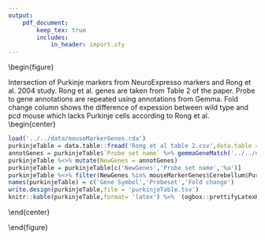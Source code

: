 ```yaml
---
output:
    pdf_document:
        keep_tex: true
        includes:
            in_header: import.sty
---
```

\setcounter{page}{43}

\begin{figure}
\begin{center}
  \captionsetup{labelformat=empty}
  \caption{\textbf{Figure S1:} Expression of dentate granule cell markers discovered in the study in Allen Brain Atlas mouse brain in situ hybridization database. The first gene is Prox1, a known marker of dentate granule cells. The intensity is color-coded to range from blue (low expression intensity), through green (medium intensity) to red (high intensity). All images except Ogn is taken from the sagittal view. Ogn is taken from the coronal view.}
  \includegraphics[height = 9in]{DentateGranule_singlePages/01.png}
  \label{fig:allenAllDentate}
\end{center}
\end{figure}

\begin{figure}
\begin{center}
  \includegraphics[height = 9in]{DentateGranule_singlePages/05.png}
\end{center}
\end{figure}

\begin{figure}
\begin{center}
  \includegraphics[height = 9in]{DentateGranule_singlePages/09.png}
\end{center}
\end{figure}


\begin{figure}
\begin{center}
  \includegraphics[height = 9in]{DentateGranule_singlePages/13.png}
\end{center}
\end{figure}

\begin{figure}
\begin{center}
  \includegraphics[height = 2.25in]{DentateGranule_singlePages/17.png}
\end{center}
\end{figure}

\newpage



\begin{figure}
\begin{center}
  \captionsetup{labelformat=empty}
  \caption{\textbf{Figure S2:} Expression of Purkinje markers discovered in the study in Allen Brain Atlas mouse brain in situ hybridization database. The first gene is Pcp2, a known marker of Purkinje cells. The intensity is color-coded to range from blue (low expression intensity), through green (medium intensity) to red (high intensity).} All images are taken from the sagittal view
  \includegraphics[height = 9in]{Purkinje_singlePages/01.png}
  \label{fig:allenAllPurkinje}
\end{center}
\end{figure}

\begin{figure}
\begin{center}
  \includegraphics[height = 9in]{Purkinje_singlePages/05.png}
\end{center}
\end{figure}

\begin{figure}
\begin{center}
  \includegraphics[height = 9in]{Purkinje_singlePages/09.png}
\end{center}
\end{figure}

\begin{figure}
\begin{center}
  \includegraphics[height = 9in]{Purkinje_singlePages/13.png}
\end{center}
\end{figure}

\begin{figure}
\begin{center}
  \includegraphics[height = 9in]{Purkinje_singlePages/17.png}
\end{center}
\end{figure}


\begin{figure}
\begin{center}
  \includegraphics[height = 9in]{Purkinje_singlePages/21.png}
\end{center}
\end{figure}


\begin{figure}
\begin{center}
  \includegraphics[height = 9in]{Purkinje_singlePages/25.png}
\end{center}
\end{figure}


\begin{figure}
\begin{center}
  \includegraphics[height = 9in]{Purkinje_singlePages/29.png}
\end{center}
\end{figure}


\begin{figure}
\begin{center}
  \includegraphics[height = 9in]{Purkinje_singlePages/33.png}
\end{center}
\end{figure}

\begin{figure}
\begin{center}
  \includegraphics[height = 9in]{Purkinje_singlePages/37.png}
\end{center}
\end{figure}

\begin{figure}
\begin{center}
  \includegraphics[height = 5in]{Purkinje_singlePages/41.png}
\end{center}
\end{figure}

\begin{figure}

\textbf{Table S1:} Validation status of dentate granule cell markers.
\newline
\begin{center}
```r
suppressMessages(library(dplyr))
suppressMessages(library(ogbox))




granule = ogbox::read.design('DentateGranule.tsv')
knitr::kable(granule,format= 'latex') %>% (ogbox::prettifyLatexKable)
```
\end{center}

\end{figure}


\begin{figure}

\textbf{Table S2:} Validation status of Purkinje cell markers.
\newline
\begin{center}
```r
library(dplyr)
purkinjeTable = ogbox::read.design('Purkinje.tsv')
knitr::kable(purkinjeTable,format= 'latex')%>%  (ogbox::prettifyLatexKable)
```
\end{center}

\end{figure}




\begin{figure}


\textbf{Table S3:} Intersection of Purkinje markers from NeuroExpresso markers and Rong et al. 2004 study. Rong et al. genes are taken from Table 2 of the paper. Probe to gene annotations are repeated using annotations from Gemma. Fold change column shows the difference of expession between wild type and pcd\textsuperscript{3J} mouse which lacks Purkinje cells according to Rong et al.
\newline
\begin{center}

```r
load('../../data/mouseMarkerGenes.rda')
purkinjeTable = data.table::fread('Rong et al table 2.csv',data.table = FALSE)
annotGenes = purkinjeTable$`Probe set name` %>% gemmaGeneMatch('../../data-raw/GemmaAnnots/GPL1261')
purkinjeTable %<>% mutate(NewGenes = annotGenes)
purkinjeTable = purkinjeTable[c('NewGenes','Probe set name','%a')]
purkinjeTable %<>% filter(NewGenes %in% mouseMarkerGenes$Cerebellum$Purkinje[mouseMarkerGenes$Cerebellum$Purkinje %in% annotGenes])
names(purkinjeTable) = c('Gene Symbol','Probeset','Fold change')
write.design(purkinjeTable,file = 'purkinjeTable.tsv')
knitr::kable(purkinjeTable,format= 'latex') %>%  (ogbox::prettifyLatexKable)
```
\end{center}

\end{figure}
